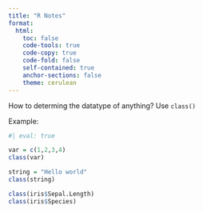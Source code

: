 ```yaml
---
title: "R Notes"
format: 
  html:
    toc: false
    code-tools: true  
    code-copy: true
    code-fold: false
    self-contained: true
    anchor-sections: false
    theme: cerulean
---
```



How to determing the datatype of anything? Use `class()`

Example: 

```r
#| eval: true

var = c(1,2,3,4)
class(var)

string = "Hello world"
class(string)

class(iris$Sepal.Length)
class(iris$Species)

```
